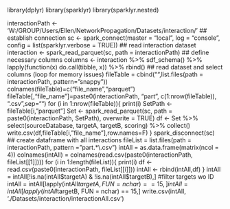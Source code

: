 

library(dplyr)
library(sparklyr)
library(sparklyr.nested)


interactionPath <- 'W:/GROUP/Users/Ellen/NetworkPropagation/Datasets/interaction/'
## establish connection
sc <- spark_connect(master = "local", log = "console",
                    config = list(sparklyr.verbose = TRUE))
## read interaction dataset
interaction <- spark_read_parquet(sc,
                                  path = interactionPath)
## define necessary columns
columns <- interaction %>%
  sdf_schema() %>%
  lapply(function(x) do.call(tibble, x)) %>%
  rbind()
## read dataset and select columns (loop for memory issues)
fileTable = cbind("",list.files(path = interactionPath, pattern= "snappy"))
colnames(fileTable)=c("file_name","parquet")
fileTable[,"file_name"]=paste0(interactionPath,
                               "part",
                               c(1:nrow(fileTable)),
                               ".csv",sep="")
for (i in 1:nrow(fileTable)){
  print(i)
  SetPath <- fileTable[i,"parquet"]
  Set <- spark_read_parquet(sc, path = paste0(interactionPath, SetPath), overwrite = TRUE)
  df <- Set %>%
    select(sourceDatabase,
           targetA,
           targetB,
           scoring) %>%
    collect()
  write.csv(df,fileTable[i,"file_name"],row.names=F)
}
spark_disconnect(sc)
## create dataframe with all interactions
fileList = list.files(path = interactionPath, pattern = "part.*\\.csv")
intAll = as.data.frame(matrix(ncol = 4))
colnames(intAll) = colnames(read.csv(paste0(interactionPath, fileList[[1]])))
for (i in 1:length(fileList)){
  print(i)
  df <- read.csv(paste0(interactionPath, fileList[[i]]))
  intAll <- rbind(intAll,df)
}
intAll = intAll[!is.na(intAll$targetA) & !is.na(intAll$targetB),] #filter targets wo ID
intAll = intAll[lapply(intAll$targetA, FUN = nchar) == 15,]
intAll = intAll[lapply(intAll$targetB, FUN = nchar) == 15,]
write.csv(intAll, './Datasets/interaction/interactionAll.csv')